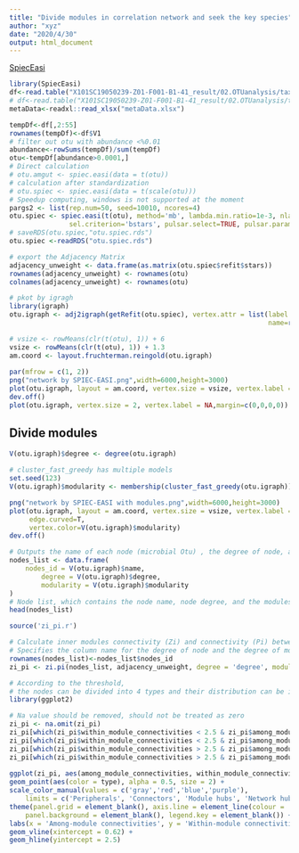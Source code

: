 ```yaml
---
title: "Divide modules in correlation network and seek the key species"
author: "xyz"
date: "2020/4/30"
output: html_document
---
```


[SpiecEasi](https://github.com/zdk123/SpiecEasi#pulsar-parallel-utilities-for-model-selection)

```r
library(SpiecEasi)
df<-read.table("X101SC19050239-Z01-F001-B1-41_result/02.OTUanalysis/taxa_abundance/Absolute/otu_table.txt")
# df<-read.table("X101SC19050239-Z01-F001-B1-41_result/02.OTUanalysis/taxa_abundance/Relative/otu_table.relative.xls")
metaData<-readxl::read_xlsx("metaData.xlsx")

tempDf<-df[,2:55]
rownames(tempDf)<-df$V1
# filter out otu with abundance <%0.01
abundance<-rowSums(tempDf)/sum(tempDf)
otu<-tempDf[abundance>0.0001,]
# Direct calculation
# otu.amgut <- spiec.easi(data = t(otu))
# calculation after standardization
# otu.spiec <- spiec.easi(data = t(scale(otu)))
# Speedup computing, windows is not supported at the moment
pargs2 <- list(rep.num=50, seed=10010, ncores=4)
otu.spiec <- spiec.easi(t(otu), method='mb', lambda.min.ratio=1e-3, nlambda=30,
               sel.criterion='bstars', pulsar.select=TRUE, pulsar.params=pargs2)
# saveRDS(otu.spiec,"otu.spiec.rds")
otu.spiec <-readRDS("otu.spiec.rds")

# export the Adjacency Matrix
adjacency_unweight <- data.frame(as.matrix(otu.spiec$refit$stars))
rownames(adjacency_unweight) <- rownames(otu)
colnames(adjacency_unweight) <- rownames(otu)

# pkot by igragh
library(igraph)
otu.igraph <- adj2igraph(getRefit(otu.spiec), vertex.attr = list(label = rownames(otu),
                                                                 name=rownames(otu)))

# vsize <- rowMeans(clr(t(otu), 1)) + 6
vsize <- rowMeans(clr(t(otu), 1)) + 1.3
am.coord <- layout.fruchterman.reingold(otu.igraph)
 
par(mfrow = c(1, 2))
png("network by SPIEC-EASI.png",width=6000,height=3000)
plot(otu.igraph, layout = am.coord, vertex.size = vsize, vertex.label = NA)
dev.off()
plot(otu.igraph, vertex.size = 2, vertex.label = NA,margin=c(0,0,0,0))
```

## Divide modules

```r
V(otu.igraph)$degree <- degree(otu.igraph)
 
# cluster_fast_greedy has multiple models
set.seed(123)
V(otu.igraph)$modularity <- membership(cluster_fast_greedy(otu.igraph))

png("network by SPIEC-EASI with modules.png",width=6000,height=3000)
plot(otu.igraph, layout = am.coord, vertex.size = vsize, vertex.label = NA,
     edge.curved=T,
     vertex.color=V(otu.igraph)$modularity)
dev.off()

# Outputs the name of each node (microbial Otu) , the degree of node, and a list of modules it divides
nodes_list <- data.frame(
    nodes_id = V(otu.igraph)$name, 
        degree = V(otu.igraph)$degree, 
        modularity = V(otu.igraph)$modularity
)
# Node list, which contains the node name, node degree, and the modules it belongs to
head(nodes_list)    

source('zi_pi.r')

# Calculate inner modules connectivity (Zi) and connectivity (Pi) between modules
# Specifies the column name for the degree of node and the degree of module in the Adjacency Matrix, 
rownames(nodes_list)<-nodes_list$nodes_id
zi_pi <- zi.pi(nodes_list, adjacency_unweight, degree = 'degree', modularity_class = 'modularity')

# According to the threshold, 
# the nodes can be divided into 4 types and their distribution can be illustrated
library(ggplot2)

# Na value should be removed, should not be treated as zero
zi_pi <- na.omit(zi_pi)
zi_pi[which(zi_pi$within_module_connectivities < 2.5 & zi_pi$among_module_connectivities < 0.62),'type'] <- 'Peripherals'
zi_pi[which(zi_pi$within_module_connectivities < 2.5 & zi_pi$among_module_connectivities > 0.62),'type'] <- 'Connectors'
zi_pi[which(zi_pi$within_module_connectivities > 2.5 & zi_pi$among_module_connectivities < 0.62),'type'] <- 'Module hubs'
zi_pi[which(zi_pi$within_module_connectivities > 2.5 & zi_pi$among_module_connectivities > 0.62),'type'] <- 'Network hubs'
 
ggplot(zi_pi, aes(among_module_connectivities, within_module_connectivities)) +
geom_point(aes(color = type), alpha = 0.5, size = 2) +
scale_color_manual(values = c('gray','red','blue','purple'),
    limits = c('Peripherals', 'Connectors', 'Module hubs', 'Network hubs'))+
theme(panel.grid = element_blank(), axis.line = element_line(colour = 'black'),
    panel.background = element_blank(), legend.key = element_blank()) +
labs(x = 'Among-module connectivities', y = 'Within-module connectivities', color = '') +
geom_vline(xintercept = 0.62) +
geom_hline(yintercept = 2.5)
```

